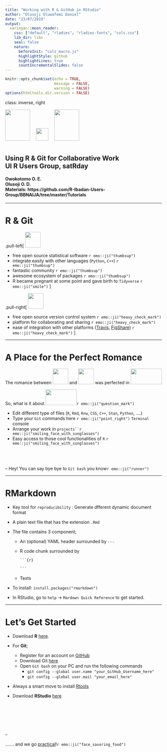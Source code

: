 ```yaml
---
title: "Working with R & GitHub in RStudio"
author: "Olusoji Oluwafemi Daniel"
date: "23/07/2019"
output: 
  xaringan::moon_reader:
    css: ["default", "rladies", "rladies-fonts", "cols.css"]
    lib_dir: libs
    seal: false
    nature:
      beforeInit: "cols_macro.js"
      highlightStyle: github
      highlightLines: true
      countIncrementalSlides: false
---
```


```r
knitr::opts_chunk$set(echo = TRUE, 
                      message = FALSE,	
                      warning = FALSE)
options(htmltools.dir.version = FALSE)
```


class: inverse, right

<div style="text-align: left">
<img style="float: center; margin: 0px 15px 15px 0px;" src="pics/Rlogo.png" width="80" height="100"/>
<img style="float: center; margin: 0px 15px 15px 0px;" src="pics/whiteplus.png" width="40" height="40"/>
<img style="float: center; margin: 0px 15px 15px 0px;" src="pics/Octocat.png" width="80" height="100"/>
</div>

## Using R & Git for Collaborative Work <br> UI R Users Group, satRday

#### Owokotomo O. E. <br> Olusoji O. D.  <br> Materials: https://github.com/R-Ibadan-Users-Group/BBNAIJA/tree/master/Tutorials

---

# R & Git

.pull-left[
<img style="float: center; margin: 0px 0px 0px 0px;" src="pics/Rlogo.png" width="50" height="50"/>

* free open source statistical software `r emo::ji("thumbsup")`
* integrate easily with other languages (`Python`, `C++`) `r emo::ji("thumbsup")`
* fantastic community `r emo::ji("thumbsup")`
* awesome ecosystem of packages `r emo::ji("thumbsup")`
* R became pregnant at some point and gave birth to `Tidyverse` `r emo::ji("smile")`
]


.pull-right[
<img style="float: center; margin: 0px 0px 0px 0px;" src="pics/cat.png" width="50" height="50"/>

* free open source version control system `r emo::ji("heavy_check_mark")`
* platform for collaborating and sharing `r emo::ji("heavy_check_mark")`
* ease of integration with other platforms ([Travis](https://travis-ci.org/), [FigShare](https://figshare.com/)) `r emo::ji("heavy_check_mark")`
]

---

# A Place for the Perfect Romance

The romance between <img style="float: center; margin: 0px 0px 0px 0px;" src="pics/Rlogo.png" width="50" height="50"/>
and <img style="float: center; margin: 0px 0px 0px 0px;" src="pics/Octocat.png" width="50" height="50"/> was perfected in 
<img style="float: center; margin: 0px 0px 0px 0px;" src="pics/RStudioLogo.png" width="100" height="50"/>

So, what is it about <img style="float: center; margin: 0px 0px 0px 0px;" src="pics/RStudioLogo.png" width="100" height="50"/>`r emo::ji("question_mark")`

* Edit different type of files (`R`, `Rmd`, `Rnw`, `CSS`, `C++`, `Stan`, `Python`, ....)
* Type your `Git` commands here `r emo::ji("point_right")` `Terminal` console 
* Arrange your work in `projects``r emo::ji("smiling_face_with_sunglasses")`
* Easy access to those cool functionalities of `R` `r emo::ji("smiling_face_with_sunglasses")`

<br>
<br>
<br>
--
Hey! You can say bye bye to `Git bash` you know`r emo::ji("runner")`
 
---

# RMarkdown

* Key tool for  `reproducibility` : Generate dfferent dynamic document format

* A plain text file that has the extension `.Rmd`

* The file contains 3 component;

  + An (optional) YAML header surrounded by ` --- `
  
  + R code chunk surrounded by
    
    `` ```{r} ``
    
    `` ``` ``
  
  + Texts

* To install: `install.packages("rmarkdown")`

* In RStudio, go to `help` $\rightarrow$ `Mardown Quick Reference` to get started. 

---

# Let's Get Started

* Download **R** [here](https://cran.r-project.org/).

* For **Git**;
  - Register for an account on [GitHub](https://github.com/)
  - Download Git [here](https://git-scm.com/downloads)
  - Open `Git bash` on your PC and run the following commands
      * `git config --global user.name "your_GitHub_Username_here"`
      * `git config --global user.mail "your_email_here"`
      
* Always a smart move to install [Rtools](https://cran.r-project.org/bin/windows/Rtools)
<br>
* Download **RStudio** [here](https://www.rstudio.com/products/rstudio/download/)

<br>

<br>

<br>

--

....... and we go [practical]()!`r emo::ji("face_savoring_food")`
